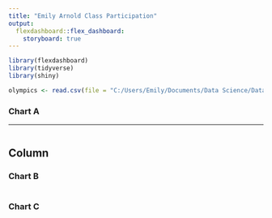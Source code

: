 ```yaml
---
title: "Emily Arnold Class Participation"
output: 
  flexdashboard::flex_dashboard:
    storyboard: true
---
```


```r
library(flexdashboard)
library(tidyverse)
library(shiny)

olympics <- read.csv(file = "C:/Users/Emily/Documents/Data Science/Data Visualization/Participation/earnold-participation/")
```

### Chart A

***


```r

```

Column {data-width=350}
-----------------------------------------------------------------------

### Chart B

```r



```

### Chart C

```r

```


